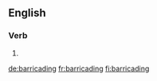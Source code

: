 ==English==

===Verb===
{{head|en|present participle}}

# {{present participle of|barricade|lang=en}}

[[de:barricading]]
[[fr:barricading]]
[[fi:barricading]]